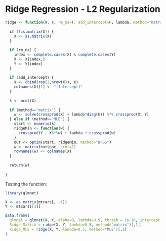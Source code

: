 # Ridge Regression - L2 Regularization

<!-- Discussion of the model goes here -->

```r

ridge <- function(X, Y, rm_na=T, add_intercept=F, lambda, method="matrix") {
  
  if (!is.matrix(X)) {
    X <- as.matrix(X)
  }
  
  if (rm_na) {
    index <- complete.cases(X) & complete.cases(Y)
    X <- X[index,]
    Y <- Y[index]
  }
  
  if (add_intercept) {
    X <- cbind(rep(1,nrow(X)), X)
    colnames(X)[1] <- "(Intercept)"
  }
  
  k <- ncol(X)
  
  if (method=="matrix") {
    w <- solve(crossprod(X) + lambda*diag(k)) %*% crossprod(X, Y)
  } else if (method=="MLE") {
    start <- numeric(k)
    ridgeMin <- function(w) {
      crossprod(Y - X%*%w) + lambda * crossprod(w)
    }
    out <- optim(start, ridgeMin, method="BFGS")
    w <- matrix(out$par, ncol=1)
    rownames(w) <- colnames(X)
  }
  
  return(w)
  
}


```

Testing the function:

```r

library(glmnet)

X <- as.matrix(mtcars[, -1])
Y <- mtcars[[1]]

data.frame(
  glmnet = glmnet(X, Y, alpha=0, lambda=0.5, thresh = 1e-16, intercept = F)$beta[,1],
  Ridge_Matrix = ridge(X, Y, lambda=0.5, method="matrix")[,1],
  Ridge_MLE = ridge(X, Y, lambda=0.5, method="MLE")[,1]
)

```
